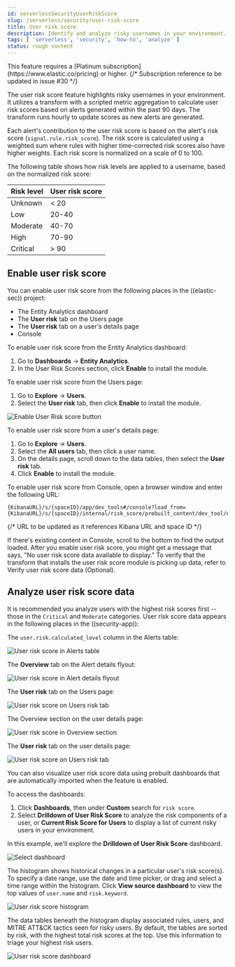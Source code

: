 ```yaml
---
id: serverlessSecurityUserRiskScore
slug: /serverless/security/user-risk-score
title: User risk score
description: Identify and analyze risky usernames in your environment.
tags: [ 'serverless', 'security', 'how-to', 'analyze' ]
status: rough content
---
```



<RoughContent />

<div id="user-risk-score"></div>

<DocCallOut title="Note">
This feature requires a [Platinum subscription](https://www.elastic.co/pricing) or higher.
</DocCallOut>
{/* Subscription reference to be updated in issue #30 */}

The user risk score feature highlights risky usernames in your environment. It utilizes a transform with a scripted metric aggregation to calculate user risk scores based on alerts generated within the past 90 days. The transform runs hourly to update scores as new alerts are generated.

Each alert's contribution to the user risk score is based on the alert's risk score (`signal.rule.risk_score`). The risk score is calculated using a weighted sum where rules with higher time-corrected risk scores also have higher weights. Each risk score is normalized on a scale of 0 to 100.

The following table shows how risk levels are applied to a username, based on the normalized risk score:

| Risk level | User risk score |
|---|---|
| Unknown | \< 20 |
| Low | 20-40 |
| Moderate | 40-70 |
| High     | 70-90 |
| Critical  | \> 90 |

<div id="deploy-user-risk-score"></div>

## Enable user risk score

You can enable user risk score from the following places in the ((elastic-sec)) project:

* The Entity Analytics dashboard 
* The **User risk** tab on the Users page
* The **User risk** tab on a user's details page
* Console

To enable user risk score from the Entity Analytics dashboard: 

1. Go to **Dashboards** -> **Entity Analytics**. 
1. In the User Risk Scores section, click **Enable** to install the module. 

To enable user risk score from the Users page: 

1. Go to **Explore** -> **Users**. 
1. Select the **User risk** tab, then click **Enable** to install the module. 

![Enable User Risk score button](../images/user-risk-score/-experimental-features-enable-urs.png)

To enable user risk score from a user's details page: 

1. Go to **Explore** -> **Users**. 
1. Select the **All users** tab, then click a user name. 
1. On the details page, scroll down to the data tables, then select the **User risk** tab. 
1. Click **Enable** to install the module. 

To enable user risk score from Console, open a browser window and enter the following URL:

```console
{KibanaURL}/s/{spaceID}/app/dev_tools#/console?load_from={KibanaURL}/s/{spaceID}/internal/risk_score/prebuilt_content/dev_tool/enable_user_risk_score
```
{/* URL to be updated as it references Kibana URL and space ID */}

<DocCallOut title="Note">
If there's existing content in Console, scroll to the bottom to find the output loaded. 
</DocCallOut>

<DocCallOut title="Note">
After you enable user risk score, you might get a message that says, "No user risk score data available to display." To verify that the transform that installs the user risk score module is picking up data, refer to <DocLink id="serverlessSecurityVerifyUserRiskScore">Verify user risk score data (Optional)</DocLink>. 
</DocCallOut>

<div id="view-user-risk-score"></div>

## Analyze user risk score data

It is recommended you analyze users with the highest risk scores first -- those in the `Critical` and `Moderate` categories. User risk score data appears in the following places in the ((security-app)):

The `user.risk.calculated_level` column in the Alerts table:

![User risk score in Alerts table](../images/user-risk-score/-experimental-features-urs-alerts-table.png)

The **Overview** tab on the Alert details flyout:

![User risk score in Alert details flyout](../images/user-risk-score/-experimental-features-urs-score-flyout.png)

The **User risk** tab on the Users page:

![User risk score on Users risk tab](../images/user-risk-score/-experimental-features-users-by-risk-details-page.png)

The Overview section on the user details page:

![User risk score in Overview section](../images/user-risk-score/-experimental-features-urs-overview-section.png)

The **User risk** tab on the user details page:

![User risk score on Users risk tab](../images/user-risk-score/-experimental-features-users-by-risk-details-page.png)

You can also visualize user risk score data using prebuilt dashboards that are automatically imported when the feature is enabled. 

To access the dashboards:

1. Click **Dashboards**, then under **Custom** search for `risk score`.
1. Select **Drilldown of User Risk Score** to analyze the risk components of a user, or **Current Risk Score for Users** to display a list of current risky users in your environment.

In this example, we'll explore the **Drilldown of User Risk Score** dashboard.

![Select dashboard](../images/user-risk-score/-experimental-features-select-urs-dashboard.png)

The histogram shows historical changes in a particular user's risk score(s). To specify a date range, use the date and time picker, or drag and select a time range within the histogram. Click **View source dashboard** to view the top values of `user.name` and `risk.keyword`.

![User risk score histogram](../images/user-risk-score/-experimental-features-urs-histogram.png)

The data tables beneath the histogram display associated rules, users, and MITRE ATT&CK tactics seen for risky users. By default, the tables are sorted by risk, with the highest total risk scores at the top. Use this information to triage your highest risk users.

![User risk score dashboard](../images/user-risk-score/-experimental-features-dashboard.gif)

